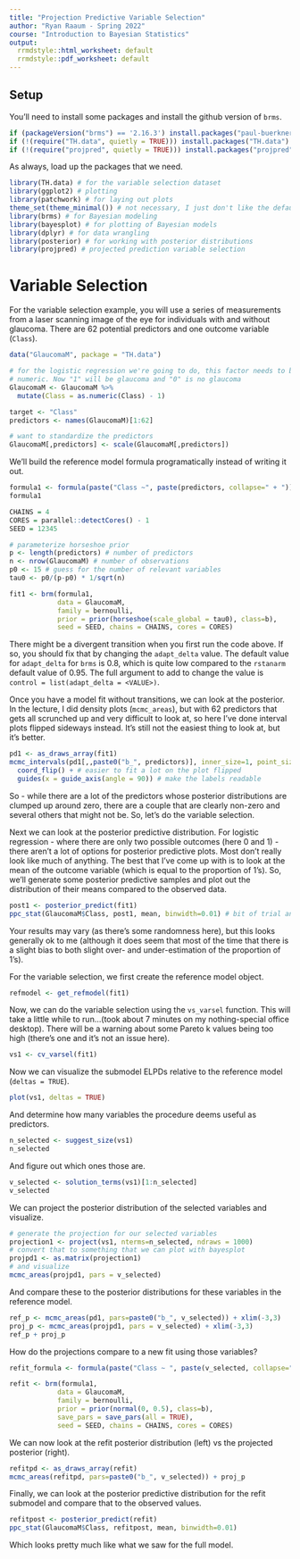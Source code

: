 ```yaml
---
title: "Projection Predictive Variable Selection"
author: "Ryan Raaum - Spring 2022"
course: "Introduction to Bayesian Statistics"
output:
  rrmdstyle::html_worksheet: default
  rrmdstyle::pdf_worksheet: default
---
```


## Setup 

You'll need to install some packages and install the github version of `brms`.

```r
if (packageVersion("brms") == '2.16.3') install.packages("paul-buerkner/brms")
if (!(require("TH.data", quietly = TRUE))) install.packages("TH.data")
if (!(require("projpred", quietly = TRUE))) install.packages("projpred")
```

As always, load up the packages that we need.

```r
library(TH.data) # for the variable selection dataset
library(ggplot2) # plotting
library(patchwork) # for laying out plots
theme_set(theme_minimal()) # not necessary, I just don't like the default ggplot theme
library(brms) # for Bayesian modeling
library(bayesplot) # for plotting of Bayesian models
library(dplyr) # for data wrangling
library(posterior) # for working with posterior distributions
library(projpred) # projected prediction variable selection
```

# Variable Selection

For the variable selection example, you will use a series of measurements from a laser scanning image of the eye for individuals with and without glaucoma. There are 62 potential predictors and one outcome variable (`Class`).

```r
data("GlaucomaM", package = "TH.data")

# for the logistic regression we're going to do, this factor needs to be
# numeric. Now "1" will be glaucoma and "0" is no glaucoma
GlaucomaM <- GlaucomaM %>% 
  mutate(Class = as.numeric(Class) - 1)

target <- "Class"
predictors <- names(GlaucomaM)[1:62]

# want to standardize the predictors
GlaucomaM[,predictors] <- scale(GlaucomaM[,predictors])
```

We'll build the reference model formula programatically instead of writing it out.

```r
formula1 <- formula(paste("Class ~", paste(predictors, collapse=" + ")))
formula1
```

```r
CHAINS = 4
CORES = parallel::detectCores() - 1
SEED = 12345

# parameterize horseshoe prior
p <- length(predictors) # number of predictors
n <- nrow(GlaucomaM) # number of observations
p0 <- 15 # guess for the number of relevant variables
tau0 <- p0/(p-p0) * 1/sqrt(n)

fit1 <- brm(formula1,
            data = GlaucomaM,
            family = bernoulli,
            prior = prior(horseshoe(scale_global = tau0), class=b),
            seed = SEED, chains = CHAINS, cores = CORES)
```

There might be a divergent transition when you first run the code above. If so, you should fix that by changing the `adapt_delta` value. The default value for `adapt_delta` for `brms` is 0.8, which is quite low compared to the `rstanarm` default value of 0.95. The full argument to add to change the value is `control = list(adapt_delta = <VALUE>)`.

Once you have a model fit without transitions, we can look at the posterior. In the lecture, I did density plots (`mcmc_areas`), but with 62 predictors that gets all scrunched up and very difficult to look at, so here I've done interval plots flipped sideways instead. It's still not the easiest thing to look at, but it's better.

```r
pd1 <- as_draws_array(fit1)
mcmc_intervals(pd1[,,paste0("b_", predictors)], inner_size=1, point_size=1) + 
  coord_flip() + # easier to fit a lot on the plot flipped
  guides(x = guide_axis(angle = 90)) # make the labels readable
```

So - while there are a lot of the predictors whose posterior distributions are clumped up around zero, there are a couple that are clearly non-zero and several others that might not be. So, let's do the variable selection. 

Next we can look at the posterior predictive distribution. For logistic regression - where there are only two possible outcomes (here 0 and 1) - there aren't a lot of options for posterior predictive plots. Most don't really look like much of anything. The best that I've come up with is to look at the mean of the outcome variable (which is equal to the proportion of 1's). So, we'll generate some posterior predictive samples and plot out the distribution of their means compared to the observed data.

```r
post1 <- posterior_predict(fit1)
ppc_stat(GlaucomaM$Class, post1, mean, binwidth=0.01) # bit of trial and error to find a good number
```

Your results may vary (as there's some randomness here), but this looks generally ok to me (although it does seem that most of the time that there is a slight bias to both slight over- and under-estimation of the proportion of 1's).

For the variable selection, we first create the reference model object.

```r
refmodel <- get_refmodel(fit1)
```

Now, we can do the variable selection using the `vs_varsel` function. This will take a little while to run...(took about 7 minutes on my nothing-special office desktop). There will be a warning about some Pareto k values being too high (there's one and it's not an issue here).

```r
vs1 <- cv_varsel(fit1)
```

Now we can visualize the submodel ELPDs relative to the reference model (`deltas = TRUE`).

```r
plot(vs1, deltas = TRUE)
```

And determine how many variables the procedure deems useful as predictors.

```r
n_selected <- suggest_size(vs1)
n_selected
```

And figure out which ones those are.

```r
v_selected <- solution_terms(vs1)[1:n_selected]
v_selected
```

We can project the posterior distribution of the selected variables and visualize.

```r
# generate the projection for our selected variables
projection1 <- project(vs1, nterms=n_selected, ndraws = 1000)
# convert that to something that we can plot with bayesplot
projpd1 <- as.matrix(projection1)   
# and visualize
mcmc_areas(projpd1, pars = v_selected)
```

And compare these to the posterior distributions for these variables in the reference model.

```r
ref_p <- mcmc_areas(pd1, pars=paste0("b_", v_selected)) + xlim(-3,3)
proj_p <- mcmc_areas(projpd1, pars = v_selected) + xlim(-3,3)
ref_p + proj_p
```

How do the projections compare to a new fit using those variables?

```r
refit_formula <- formula(paste("Class ~ ", paste(v_selected, collapse=" + ")))

refit <- brm(formula1,
            data = GlaucomaM,
            family = bernoulli,
            prior = prior(normal(0, 0.5), class=b),
            save_pars = save_pars(all = TRUE), 
            seed = SEED, chains = CHAINS, cores = CORES)
```

We can now look at the refit posterior distribution (left) vs the projected posterior (right).

```r
refitpd <- as_draws_array(refit)
mcmc_areas(refitpd, pars=paste0("b_", v_selected)) + proj_p
```

Finally, we can look at the posterior predictive distribution for the refit submodel and compare that to the observed values.

```r
refitpost <- posterior_predict(refit)
ppc_stat(GlaucomaM$Class, refitpost, mean, binwidth=0.01)
```

Which looks pretty much like what we saw for the full model.
